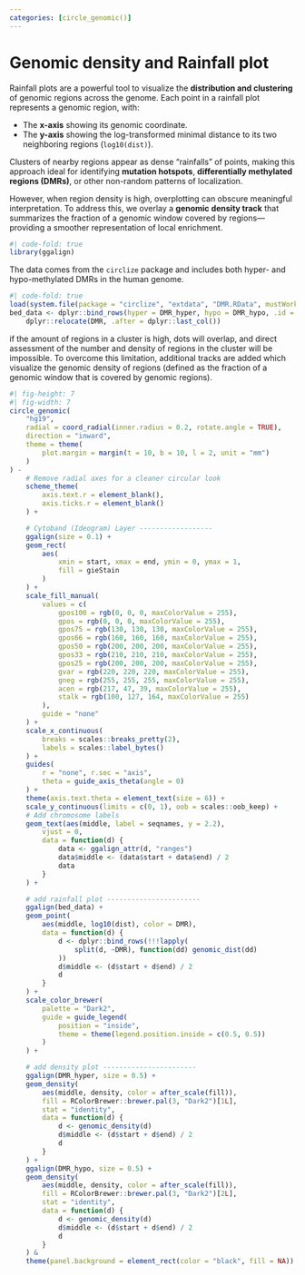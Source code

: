 ```yaml
---
categories: [circle_genomic()]
---
```


# Genomic density and Rainfall plot
Rainfall plots are a powerful tool to visualize the **distribution and
clustering** of genomic regions across the genome. Each point in a rainfall plot
represents a genomic region, with:

- The **x-axis** showing its genomic coordinate.
- The **y-axis** showing the log-transformed minimal distance to its two neighboring regions (`log10(dist)`).

Clusters of nearby regions appear as dense “rainfalls” of points, making this
approach ideal for identifying **mutation hotspots**, **differentially
methylated regions (DMRs)**, or other non-random patterns of localization.

However, when region density is high, overplotting can obscure meaningful
interpretation. To address this, we overlay a **genomic density track** that
summarizes the fraction of a genomic window covered by regions—providing a
smoother representation of local enrichment.

```r
#| code-fold: true
library(ggalign)
```

The data comes from the `circlize` package and includes both hyper- and
hypo-methylated DMRs in the human genome.
```r
#| code-fold: true
load(system.file(package = "circlize", "extdata", "DMR.RData", mustWork = TRUE))
bed_data <- dplyr::bind_rows(hyper = DMR_hyper, hypo = DMR_hypo, .id = "DMR") |>
    dplyr::relocate(DMR, .after = dplyr::last_col())
```

if the amount of regions in a cluster is high, dots will overlap, and direct
assessment of the number and density of regions in the cluster will be
impossible. To overcome this limitation, additional tracks are added which
visualize the genomic density of regions (defined as the fraction of a genomic
window that is covered by genomic regions).

```r
#| fig-height: 7
#| fig-width: 7
circle_genomic(
    "hg19",
    radial = coord_radial(inner.radius = 0.2, rotate.angle = TRUE),
    direction = "inward",
    theme = theme(
        plot.margin = margin(t = 10, b = 10, l = 2, unit = "mm")
    )
) -
    # Remove radial axes for a cleaner circular look
    scheme_theme(
        axis.text.r = element_blank(),
        axis.ticks.r = element_blank()
    ) +

    # Cytoband (Ideogram) Layer ------------------
    ggalign(size = 0.1) +
    geom_rect(
        aes(
            xmin = start, xmax = end, ymin = 0, ymax = 1,
            fill = gieStain
        )
    ) +
    scale_fill_manual(
        values = c(
            gpos100 = rgb(0, 0, 0, maxColorValue = 255),
            gpos = rgb(0, 0, 0, maxColorValue = 255),
            gpos75 = rgb(130, 130, 130, maxColorValue = 255),
            gpos66 = rgb(160, 160, 160, maxColorValue = 255),
            gpos50 = rgb(200, 200, 200, maxColorValue = 255),
            gpos33 = rgb(210, 210, 210, maxColorValue = 255),
            gpos25 = rgb(200, 200, 200, maxColorValue = 255),
            gvar = rgb(220, 220, 220, maxColorValue = 255),
            gneg = rgb(255, 255, 255, maxColorValue = 255),
            acen = rgb(217, 47, 39, maxColorValue = 255),
            stalk = rgb(100, 127, 164, maxColorValue = 255)
        ),
        guide = "none"
    ) +
    scale_x_continuous(
        breaks = scales::breaks_pretty(2),
        labels = scales::label_bytes()
    ) +
    guides(
        r = "none", r.sec = "axis",
        theta = guide_axis_theta(angle = 0)
    ) +
    theme(axis.text.theta = element_text(size = 6)) +
    scale_y_continuous(limits = c(0, 1), oob = scales::oob_keep) +
    # Add chromosome labels
    geom_text(aes(middle, label = seqnames, y = 2.2),
        vjust = 0,
        data = function(d) {
            data <- ggalign_attr(d, "ranges")
            data$middle <- (data$start + data$end) / 2
            data
        }
    ) +

    # add rainfall plot -----------------------
    ggalign(bed_data) +
    geom_point(
        aes(middle, log10(dist), color = DMR),
        data = function(d) {
            d <- dplyr::bind_rows(!!!lapply(
                split(d, ~DMR), function(dd) genomic_dist(dd)
            ))
            d$middle <- (d$start + d$end) / 2
            d
        }
    ) +
    scale_color_brewer(
        palette = "Dark2",
        guide = guide_legend(
            position = "inside",
            theme = theme(legend.position.inside = c(0.5, 0.5))
        )
    ) +

    # add density plot -----------------------
    ggalign(DMR_hyper, size = 0.5) +
    geom_density(
        aes(middle, density, color = after_scale(fill)),
        fill = RColorBrewer::brewer.pal(3, "Dark2")[1L],
        stat = "identity",
        data = function(d) {
            d <- genomic_density(d)
            d$middle <- (d$start + d$end) / 2
            d
        }
    ) +
    ggalign(DMR_hypo, size = 0.5) +
    geom_density(
        aes(middle, density, color = after_scale(fill)),
        fill = RColorBrewer::brewer.pal(3, "Dark2")[2L],
        stat = "identity",
        data = function(d) {
            d <- genomic_density(d)
            d$middle <- (d$start + d$end) / 2
            d
        }
    ) &
    theme(panel.background = element_rect(color = "black", fill = NA))
```
